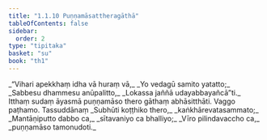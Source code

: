 ```yaml
---
title: "1.1.10 Puṇṇamāsattheragāthā"
tableOfContents: false
sidebar:
  order: 2
type: "tipitaka"
basket: "su"
book: "th1"
---
```



<DynamicBreadcrumb />

<Division number="10" book="th1" bookNo="19" page="222">

<Paragraph number="23" type="verses" book="th1">
_“Vihari apekkhaṃ idha vā huraṃ vā,_  
_Yo vedagū samito yatatto;_  
_Sabbesu dhammesu anūpalitto,_  
_Lokassa jaññā udayabbayañcā”ti._  

</Paragraph>

<Paragraph number="24" book="th1">
Itthaṃ sudaṃ āyasmā puṇṇamāso thero gāthaṃ abhāsitthāti.

</Paragraph>
</Division>

<Paragraph number="25" type="center" book="th1">
Vaggo paṭhamo.



</Paragraph>

<Paragraph number="26" type="center" book="th1">
Tassuddānaṃ


</Paragraph>

<Paragraph number="27" type="verses" book="th1">
_Subhūti koṭṭhiko thero,_  
_kaṅkhārevatasammato;_  
_Mantāṇiputto dabbo ca,_  
_sītavaniyo ca bhalliyo;_  
_Vīro pilindavaccho ca,_  
_puṇṇamāso tamonudoti._
</Paragraph>